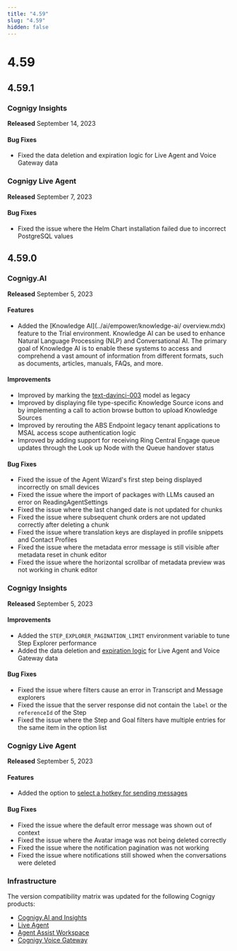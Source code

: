 ```yaml
---
title: "4.59"
slug: "4.59"
hidden: false
---
```



# 4.59

<googleConversationalActionsRemoved />

<compatibilityMatrix />

## 4.59.1

### Cognigy Insights

**Released** September 14, 2023

#### Bug Fixes

- Fixed the data deletion and expiration logic for Live Agent and Voice Gateway data

### Cognigy Live Agent

**Released** September 7, 2023

#### Bug Fixes

- Fixed the issue where the Helm Chart installation failed due to incorrect PostgreSQL values

## 4.59.0

### Cognigy.AI

**Released** September 5, 2023

#### Features

- Added the [Knowledge AI](../ai/empower/knowledge-ai/
overview.mdx) feature to the Trial environment. Knowledge AI can be used to enhance Natural Language Processing (NLP) and Conversational AI. The primary goal of Knowledge AI is to enable these systems to access and comprehend a vast amount of information from different formats, such as documents, articles, manuals, FAQs, and more.

#### Improvements

- Improved by marking the [text-davinci-003](../ai/empower/llms/model-support-by-feature.mdx) model as legacy
- Improved by displaying file type-specific Knowledge Source icons and by implementing a call to action browse button to upload Knowledge Sources
- Improved by rerouting the ABS Endpoint legacy tenant applications to MSAL access scope authentication logic
- Improved by adding support for receiving Ring Central Engage queue updates through the Look up Node with the Queue handover status

#### Bug Fixes

- Fixed the issue of the Agent Wizard's first step being displayed incorrectly on small devices
- Fixed the issue where the import of packages with LLMs  caused an error on ReadingAgentSettings
- Fixed the issue where the last changed date is not updated for chunks
- Fixed the issue where subsequent chunk orders are not updated correctly after deleting a chunk
- Fixed the issue where translation keys are displayed in profile snippets and Contact Profiles
- Fixed the issue where the metadata error message is still visible after metadata reset in chunk editor
- Fixed the issue where the horizontal scrollbar of metadata preview was not working in chunk editor

### Cognigy Insights

**Released** September 5, 2023

#### Improvements

- Added the `STEP_EXPLORER_PAGINATION_LIMIT` environment variable to tune Step Explorer performance
- Added the data deletion and [expiration logic](../insights/data-management/ttl.mdx) for Live Agent and Voice Gateway data

#### Bug Fixes

- Fixed the issue where filters cause an error in Transcript and Message explorers
- Fixed the issue that the server response did not contain the `label` or the `referenceId` of the Step
- Fixed the issue where the Step and Goal filters have multiple entries for the same item in the option list

### Cognigy Live Agent

**Released** September 5, 2023

#### Features

- Added the option to [select a hotkey for sending messages](../live-agent/profile-settings.mdx#hotkey-to-send-messages)

#### Bug Fixes

- Fixed the issue where the default error message was shown out of context
- Fixed the issue where the Avatar image was not being deleted correctly
- Fixed the issue where the notification pagination was not working
- Fixed the issue where notifications still showed when the conversations were deleted

### Infrastructure

The version compatibility matrix was updated for the following Cognigy products:

- [Cognigy.AI and Insights](../ai/installation/version-compatibility-matrix.mdx)
- [Live Agent](../live-agent/installation/deployment/version-compatibility-matrix.mdx)
- [Agent Assist Workspace](../ai-copilot/installation/version-compatibility-matrix.mdx)
- [Cognigy Voice Gateway](../voice-gateway/installation/version-compatibility-matrix.mdx)
